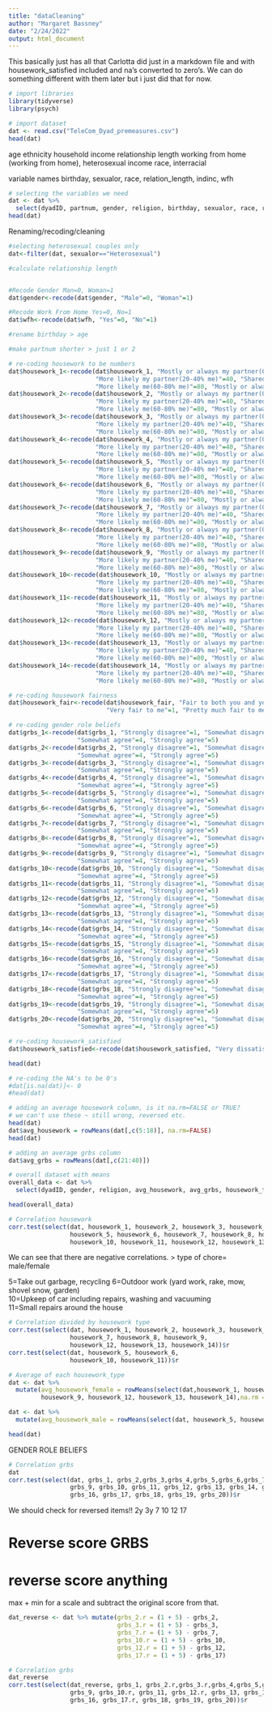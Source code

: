 ```yaml
---
title: "dataCleaning"
author: "Margaret Bassney"
date: "2/24/2022"
output: html_document
---
```



This basically just has all that Carlotta did just in a markdown file and with housework_satisfied included and na's converted to zero's. We can do something different with them later but i just did that for now. 

```r
# import libraries
library(tidyverse)
library(psych)
```

```r
# import dataset
dat <- read.csv("TeleCom_Dyad_premeasures.csv")
head(dat)
```
age ethnicity household income relationship length working from home (working from home), heterosexual income race, interracial 

variable names 
birthday, sexualor, race, relation_length, indinc, wfh 

```r
# selecting the variables we need
dat <- dat %>%
  select(dyadID, partnum, gender, religion, birthday, sexualor, race, relation_length, RecordedDate, indinc, wfh, starts_with("housework_"), starts_with("grbs_"))
head(dat)
```
Renaming/recoding/cleaning 
```r
#selecting heterosexual couples only
dat<-filter(dat, sexualor=="Heterosexual")

#calculate relationship length


#Recode Gender Man=0, Woman=1
dat$gender<-recode(dat$gender, "Male"=0, "Woman"=1)

#Recode Work From Home Yes=0, No=1
dat$wfh<-recode(dat$wfh, "Yes"=0, "No"=1)

#rename birthday > age 

#make partnum shorter > just 1 or 2 

```

```r
# re-coding housework to be numbers 
dat$housework_1<-recode(dat$housework_1, "Mostly or always my partner(0-20% me)"=20, 
                        "More likely my partner(20-40% me)"=40, "Shared about equally(40-60% me)"=60, 
                        "More likely me(60-80% me)"=80, "Mostly or always me(80-100% me)"=100)
dat$housework_2<-recode(dat$housework_2, "Mostly or always my partner(0-20% me)"=20, 
                        "More likely my partner(20-40% me)"=40, "Shared about equally(40-60% me)"=60, 
                        "More likely me(60-80% me)"=80, "Mostly or always me(80-100% me)"=100)
dat$housework_3<-recode(dat$housework_3, "Mostly or always my partner(0-20% me)"=20, 
                        "More likely my partner(20-40% me)"=40, "Shared about equally(40-60% me)"=60, 
                        "More likely me(60-80% me)"=80, "Mostly or always me(80-100% me)"=100)
dat$housework_4<-recode(dat$housework_4, "Mostly or always my partner(0-20% me)"=20, 
                        "More likely my partner(20-40% me)"=40, "Shared about equally(40-60% me)"=60, 
                        "More likely me(60-80% me)"=80, "Mostly or always me(80-100% me)"=100)
dat$housework_5<-recode(dat$housework_5, "Mostly or always my partner(0-20% me)"=20, 
                        "More likely my partner(20-40% me)"=40, "Shared about equally(40-60% me)"=60, 
                        "More likely me(60-80% me)"=80, "Mostly or always me(80-100% me)"=100)
dat$housework_6<-recode(dat$housework_6, "Mostly or always my partner(0-20% me)"=20, 
                        "More likely my partner(20-40% me)"=40, "Shared about equally(40-60% me)"=60, 
                        "More likely me(60-80% me)"=80, "Mostly or always me(80-100% me)"=100)
dat$housework_7<-recode(dat$housework_7, "Mostly or always my partner(0-20% me)"=20, 
                        "More likely my partner(20-40% me)"=40, "Shared about equally(40-60% me)"=60, 
                        "More likely me(60-80% me)"=80, "Mostly or always me(80-100% me)"=100)
dat$housework_8<-recode(dat$housework_8, "Mostly or always my partner(0-20% me)"=20, 
                        "More likely my partner(20-40% me)"=40, "Shared about equally(40-60% me)"=60, 
                        "More likely me(60-80% me)"=80, "Mostly or always me(80-100% me)"=100)
dat$housework_9<-recode(dat$housework_9, "Mostly or always my partner(0-20% me)"=20, 
                        "More likely my partner(20-40% me)"=40, "Shared about equally(40-60% me)"=60, 
                        "More likely me(60-80% me)"=80, "Mostly or always me(80-100% me)"=100)
dat$housework_10<-recode(dat$housework_10, "Mostly or always my partner(0-20% me)"=20, 
                        "More likely my partner(20-40% me)"=40, "Shared about equally(40-60% me)"=60, 
                        "More likely me(60-80% me)"=80, "Mostly or always me(80-100% me)"=100)
dat$housework_11<-recode(dat$housework_11, "Mostly or always my partner(0-20% me)"=20, 
                        "More likely my partner(20-40% me)"=40, "Shared about equally(40-60% me)"=60, 
                        "More likely me(60-80% me)"=80, "Mostly or always me(80-100% me)"=100)
dat$housework_12<-recode(dat$housework_12, "Mostly or always my partner(0-20% me)"=20, 
                        "More likely my partner(20-40% me)"=40, "Shared about equally(40-60% me)"=60, 
                        "More likely me(60-80% me)"=80, "Mostly or always me(80-100% me)"=100)
dat$housework_13<-recode(dat$housework_13, "Mostly or always my partner(0-20% me)"=20, 
                        "More likely my partner(20-40% me)"=40, "Shared about equally(40-60% me)"=60, 
                        "More likely me(60-80% me)"=80, "Mostly or always me(80-100% me)"=100)
dat$housework_14<-recode(dat$housework_14, "Mostly or always my partner(0-20% me)"=20, 
                        "More likely my partner(20-40% me)"=40, "Shared about equally(40-60% me)"=60, 
                        "More likely me(60-80% me)"=80, "Mostly or always me(80-100% me)"=100)
```

```r
# re-coding housework fairness
dat$housework_fair<-recode(dat$housework_fair, "Fair to both you and your partner"=3, "Slightly unfair to you"=4, 
                           "Very fair to me"=1, "Pretty much fair to me"=2, "Very unfair to you"=5)

```

```r
# re-coding gender role beliefs 
dat$grbs_1<-recode(dat$grbs_1, "Strongly disagree"=1, "Somewhat disagree"=2, "Neither agree nor disagree"=3, 
                   "Somewhat agree"=4, "Strongly agree"=5)
dat$grbs_2<-recode(dat$grbs_2, "Strongly disagree"=1, "Somewhat disagree"=2, "Neither agree nor disagree"=3, 
                   "Somewhat agree"=4, "Strongly agree"=5)
dat$grbs_3<-recode(dat$grbs_3, "Strongly disagree"=1, "Somewhat disagree"=2, "Neither agree nor disagree"=3, 
                   "Somewhat agree"=4, "Strongly agree"=5)
dat$grbs_4<-recode(dat$grbs_4, "Strongly disagree"=1, "Somewhat disagree"=2, "Neither agree nor disagree"=3, 
                   "Somewhat agree"=4, "Strongly agree"=5)
dat$grbs_5<-recode(dat$grbs_5, "Strongly disagree"=1, "Somewhat disagree"=2, "Neither agree nor disagree"=3, 
                   "Somewhat agree"=4, "Strongly agree"=5)
dat$grbs_6<-recode(dat$grbs_6, "Strongly disagree"=1, "Somewhat disagree"=2, "Neither agree nor disagree"=3, 
                   "Somewhat agree"=4, "Strongly agree"=5)
dat$grbs_7<-recode(dat$grbs_7, "Strongly disagree"=1, "Somewhat disagree"=2, "Neither agree nor disagree"=3, 
                   "Somewhat agree"=4, "Strongly agree"=5)
dat$grbs_8<-recode(dat$grbs_8, "Strongly disagree"=1, "Somewhat disagree"=2, "Neither agree nor disagree"=3, 
                   "Somewhat agree"=4, "Strongly agree"=5)
dat$grbs_9<-recode(dat$grbs_9, "Strongly disagree"=1, "Somewhat disagree"=2, "Neither agree nor disagree"=3, 
                   "Somewhat agree"=4, "Strongly agree"=5)
dat$grbs_10<-recode(dat$grbs_10, "Strongly disagree"=1, "Somewhat disagree"=2, "Neither agree nor disagree"=3, 
                   "Somewhat agree"=4, "Strongly agree"=5)
dat$grbs_11<-recode(dat$grbs_11, "Strongly disagree"=1, "Somewhat disagree"=2, "Neither agree nor disagree"=3, 
                   "Somewhat agree"=4, "Strongly agree"=5)
dat$grbs_12<-recode(dat$grbs_12, "Strongly disagree"=1, "Somewhat disagree"=2, "Neither agree nor disagree"=3, 
                   "Somewhat agree"=4, "Strongly agree"=5)
dat$grbs_13<-recode(dat$grbs_13, "Strongly disagree"=1, "Somewhat disagree"=2, "Neither agree nor disagree"=3, 
                   "Somewhat agree"=4, "Strongly agree"=5)
dat$grbs_14<-recode(dat$grbs_14, "Strongly disagree"=1, "Somewhat disagree"=2, "Neither agree nor disagree"=3, 
                   "Somewhat agree"=4, "Strongly agree"=5)
dat$grbs_15<-recode(dat$grbs_15, "Strongly disagree"=1, "Somewhat disagree"=2, "Neither agree nor disagree"=3, 
                   "Somewhat agree"=4, "Strongly agree"=5)
dat$grbs_16<-recode(dat$grbs_16, "Strongly disagree"=1, "Somewhat disagree"=2, "Neither agree nor disagree"=3, 
                   "Somewhat agree"=4, "Strongly agree"=5)
dat$grbs_17<-recode(dat$grbs_17, "Strongly disagree"=1, "Somewhat disagree"=2, "Neither agree nor disagree"=3, 
                   "Somewhat agree"=4, "Strongly agree"=5)
dat$grbs_18<-recode(dat$grbs_18, "Strongly disagree"=1, "Somewhat disagree"=2, "Neither agree nor disagree"=3, 
                   "Somewhat agree"=4, "Strongly agree"=5)
dat$grbs_19<-recode(dat$grbs_19, "Strongly disagree"=1, "Somewhat disagree"=2, "Neither agree nor disagree"=3, 
                   "Somewhat agree"=4, "Strongly agree"=5)
dat$grbs_20<-recode(dat$grbs_20, "Strongly disagree"=1, "Somewhat disagree"=2, "Neither agree nor disagree"=3, 
                   "Somewhat agree"=4, "Strongly agree"=5)
```

```r
# re-coding housework_satisfied
dat$housework_satisfied<-recode(dat$housework_satisfied, "Very dissatisfied" = 1, "Somewhat dissatisfied" = 2, "Neither satisfied nor dissatisfied" = 3, "Somewhat satisfied" = 4, "Very satisfied" = 5)
```


```r
head(dat)
```


```r
# re-coding the NA's to be 0's
#dat[is.na(dat)]<- 0
#head(dat)
```

```r
# adding an average housework column, is it na.rm=FALSE or TRUE?
# we can't use these ~ still wrong, reversed etc.
head(dat)
dat$avg_housework = rowMeans(dat[,c(5:18)], na.rm=FALSE)
head(dat)

# adding an average grbs column
dat$avg_grbs = rowMeans(dat[,c(21:40)])

# overall dataset with means
overall_data <- dat %>%
  select(dyadID, gender, religion, avg_housework, avg_grbs, housework_fair, housework_satisfied)

head(overall_data)
```


```r
# Correlation housework
corr.test(select(dat, housework_1, housework_2, housework_3, housework_4, 
                 housework_5, housework_6, housework_7, housework_8, housework_9, 
                 housework_10, housework_11, housework_12, housework_13, housework_14))$r
```
We can see that there are negative correlations. > type of chore= male/female 

5=Take out garbage, recycling
6=Outdoor work (yard work, rake, mow, shovel snow, garden)  
10=Upkeep of car including repairs, washing and vacuuming  
11=Small repairs around the house


```r
# Correlation divided by housework type
corr.test(select(dat, housework_1, housework_2, housework_3, housework_4, 
                 housework_7, housework_8, housework_9, 
                 housework_12, housework_13, housework_14))$r
corr.test(select(dat, housework_5, housework_6, 
                 housework_10, housework_11))$r
```

```r
# Average of each housework_type
dat <- dat %>%
  mutate(avg_housework_female = rowMeans(select(dat,housework_1, housework_2, housework_3, housework_4, housework_7, housework_8, 
         housework_9, housework_12, housework_13, housework_14),na.rm = TRUE))

dat <- dat %>%
  mutate(avg_housework_male = rowMeans(select(dat, housework_5, housework_6, housework_10, housework_11),na.rm = TRUE))

head(dat)
```




GENDER ROLE BELIEFS 
```r
# Correlation grbs
dat
corr.test(select(dat, grbs_1, grbs_2,grbs_3,grbs_4,grbs_5,grbs_6,grbs_7,grbs_8,
                 grbs_9, grbs_10, grbs_11, grbs_12, grbs_13, grbs_14, grbs_15, 
                 grbs_16, grbs_17, grbs_18, grbs_19, grbs_20))$r
```
We should check for reversed items!! 2y 3y 7 10 12 17


# Reverse score GRBS

# reverse score anything
max + min for a scale and subtract the original score from that.

```r
dat_reverse <- dat %>% mutate(grbs_2.r = (1 + 5) - grbs_2,
                              grbs_3.r = (1 + 5) - grbs_3,
                              grbs_7.r = (1 + 5) - grbs_7,
                              grbs_10.r = (1 + 5) - grbs_10,
                              grbs_12.r = (1 + 5) - grbs_12,
                              grbs_17.r = (1 + 5) - grbs_17)
```


```r
# Correlation grbs
dat_reverse
corr.test(select(dat_reverse, grbs_1, grbs_2.r,grbs_3.r,grbs_4,grbs_5,grbs_6,grbs_7.r,grbs_8,
                 grbs_9, grbs_10.r, grbs_11, grbs_12.r, grbs_13, grbs_14, grbs_15, 
                 grbs_16, grbs_17.r, grbs_18, grbs_19, grbs_20))$r
```







